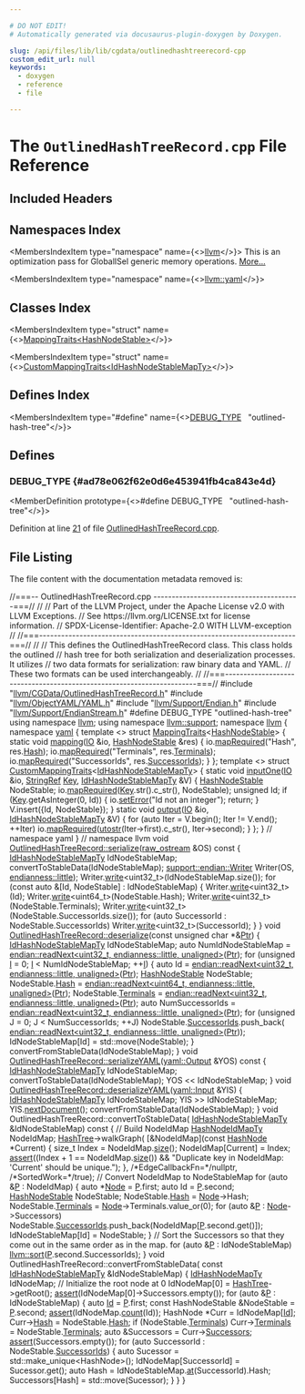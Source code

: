 ```yaml
---

# DO NOT EDIT!
# Automatically generated via docusaurus-plugin-doxygen by Doxygen.

slug: /api/files/lib/lib/cgdata/outlinedhashtreerecord-cpp
custom_edit_url: null
keywords:
  - doxygen
  - reference
  - file

---
```





# The `OutlinedHashTreeRecord.cpp` File Reference

<DoxygenPage pluginConfig={pluginConfig}>



## Included Headers

<IncludesList>
<IncludesListItem
  filePath="llvm/CGData/OutlinedHashTreeRecord.h"
  permalink="/docs/api/files/include/include/llvm/include/llvm/cgdata/outlinedhashtreerecord-h"
  isLocal="true" />
<IncludesListItem
  filePath="llvm/ObjectYAML/YAML.h"
  permalink="/docs/api/files/include/include/llvm/include/llvm/objectyaml/yaml-h"
  isLocal="true" />
<IncludesListItem
  filePath="llvm/Support/Endian.h"
  permalink="/docs/api/files/include/include/llvm/include/llvm/support/endian-h"
  isLocal="true" />
<IncludesListItem
  filePath="llvm/Support/EndianStream.h"
  permalink="/docs/api/files/include/include/llvm/include/llvm/support/endianstream-h"
  isLocal="true" />
</IncludesList>

## Namespaces Index

<MembersIndex>

<MembersIndexItem
  type="namespace"
  name={<><a href="/docs/api/namespaces/llvm">llvm</a></>}>
This is an optimization pass for GlobalISel generic memory operations. <a href="/docs/api/namespaces/llvm/#details">More...</a>
</MembersIndexItem>

<MembersIndexItem
  type="namespace"
  name={<><a href="/docs/api/namespaces/llvm/yaml">llvm::yaml</a></>}>
</MembersIndexItem>

</MembersIndex>

## Classes Index

<MembersIndex>

<MembersIndexItem
  type="struct"
  name={<><a href="/docs/api/structs/llvm/yaml/mappingtraits-24588379b8be1521d75b9125ce41c383">MappingTraits&lt;HashNodeStable&gt;</a></>}>
</MembersIndexItem>

<MembersIndexItem
  type="struct"
  name={<><a href="/docs/api/structs/llvm/yaml/custommappingtraits-401b2ef41e753181da578a4bc695ba1b">CustomMappingTraits&lt;IdHashNodeStableMapTy&gt;</a></>}>
</MembersIndexItem>

</MembersIndex>

## Defines Index

<MembersIndex>

<MembersIndexItem
  type="#define"
  name={<><a href="#ad78e062f62e0d6e453941fb4ca843e4d">DEBUG&#95;TYPE</a>&nbsp;&nbsp;&nbsp;&quot;outlined-hash-tree&quot;</>}>
</MembersIndexItem>

</MembersIndex>


<SectionDefinition>

## Defines

### DEBUG&#95;TYPE {#ad78e062f62e0d6e453941fb4ca843e4d}

<MemberDefinition
  prototype={<>#define DEBUG&#95;TYPE&nbsp;&nbsp;&nbsp;&quot;outlined-hash-tree&quot;</>}>

Definition at line <a href="#l00021">21</a> of file <a href="/docs/api/files/lib/lib/cgdata/outlinedhashtreerecord-cpp">OutlinedHashTreeRecord.cpp</a>.
</MemberDefinition>

</SectionDefinition>

## File Listing

The file content with the documentation metadata removed is:

<ProgramListing>

<Link id="l00001" /><CodeLine lineNumber="1"><span class="doxyHighlightComment">//===-- OutlinedHashTreeRecord.cpp ----------------------------------------===//</span></CodeLine>
<Link id="l00002" /><CodeLine lineNumber="2"><span class="doxyHighlightComment">//</span></CodeLine>
<Link id="l00003" /><CodeLine lineNumber="3"><span class="doxyHighlightComment">// Part of the LLVM Project, under the Apache License v2.0 with LLVM Exceptions.</span></CodeLine>
<Link id="l00004" /><CodeLine lineNumber="4"><span class="doxyHighlightComment">// See https://llvm.org/LICENSE.txt for license information.</span></CodeLine>
<Link id="l00005" /><CodeLine lineNumber="5"><span class="doxyHighlightComment">// SPDX-License-Identifier: Apache-2.0 WITH LLVM-exception</span></CodeLine>
<Link id="l00006" /><CodeLine lineNumber="6"><span class="doxyHighlightComment">//</span></CodeLine>
<Link id="l00007" /><CodeLine lineNumber="7"><span class="doxyHighlightComment">//===----------------------------------------------------------------------===//</span></CodeLine>
<Link id="l00008" /><CodeLine lineNumber="8"><span class="doxyHighlightComment">//</span></CodeLine>
<Link id="l00009" /><CodeLine lineNumber="9"><span class="doxyHighlightComment">// This defines the OutlinedHashTreeRecord class. This class holds the outlined</span></CodeLine>
<Link id="l00010" /><CodeLine lineNumber="10"><span class="doxyHighlightComment">// hash tree for both serialization and deserialization processes. It utilizes</span></CodeLine>
<Link id="l00011" /><CodeLine lineNumber="11"><span class="doxyHighlightComment">// two data formats for serialization: raw binary data and YAML.</span></CodeLine>
<Link id="l00012" /><CodeLine lineNumber="12"><span class="doxyHighlightComment">// These two formats can be used interchangeably.</span></CodeLine>
<Link id="l00013" /><CodeLine lineNumber="13"><span class="doxyHighlightComment">//</span></CodeLine>
<Link id="l00014" /><CodeLine lineNumber="14"><span class="doxyHighlightComment">//===----------------------------------------------------------------------===//</span></CodeLine>
<Link id="l00015" /><CodeLine lineNumber="15"></CodeLine>
<Link id="l00016" /><CodeLine lineNumber="16"><span class="doxyHighlightPreprocessor">#include &quot;<a href="/docs/api/files/include/include/llvm/include/llvm/cgdata/outlinedhashtreerecord-h">llvm/CGData/OutlinedHashTreeRecord.h</a>&quot;</span></CodeLine>
<Link id="l00017" /><CodeLine lineNumber="17"><span class="doxyHighlightPreprocessor">#include &quot;<a href="/docs/api/files/include/include/llvm/include/llvm/objectyaml/yaml-h">llvm/ObjectYAML/YAML.h</a>&quot;</span></CodeLine>
<Link id="l00018" /><CodeLine lineNumber="18"><span class="doxyHighlightPreprocessor">#include &quot;<a href="/docs/api/files/include/include/llvm/include/llvm/support/endian-h">llvm/Support/Endian.h</a>&quot;</span></CodeLine>
<Link id="l00019" /><CodeLine lineNumber="19"><span class="doxyHighlightPreprocessor">#include &quot;<a href="/docs/api/files/include/include/llvm/include/llvm/support/endianstream-h">llvm/Support/EndianStream.h</a>&quot;</span></CodeLine>
<Link id="l00020" /><CodeLine lineNumber="20"></CodeLine>
<Link id="l00021" /><CodeLine lineNumber="21" lineLink="#ad78e062f62e0d6e453941fb4ca843e4d"><span class="doxyHighlightPreprocessor">#define DEBUG&#95;TYPE &quot;outlined-hash-tree&quot;</span></CodeLine>
<Link id="l00022" /><CodeLine lineNumber="22"></CodeLine>
<Link id="l00023" /><CodeLine lineNumber="23"><span class="doxyHighlightKeyword">using namespace </span><span class="doxyHighlight"><a href="/docs/api/namespaces/llvm">llvm</a>;</span></CodeLine>
<Link id="l00024" /><CodeLine lineNumber="24"><span class="doxyHighlightKeyword">using namespace </span><span class="doxyHighlight"><a href="/docs/api/namespaces/llvm/support">llvm::support</a>;</span></CodeLine>
<Link id="l00025" /><CodeLine lineNumber="25"></CodeLine>
<Link id="l00026" /><CodeLine lineNumber="26"><span class="doxyHighlightKeyword">namespace </span><span class="doxyHighlight"><a href="/docs/api/namespaces/llvm">llvm</a> &#123;</span></CodeLine>
<Link id="l00027" /><CodeLine lineNumber="27"><span class="doxyHighlightKeyword">namespace </span><span class="doxyHighlight"><a href="/docs/api/namespaces/llvm/yaml">yaml</a> &#123;</span></CodeLine>
<Link id="l00028" /><CodeLine lineNumber="28"></CodeLine>
<Link id="l00029" /><CodeLine lineNumber="29" lineLink="/docs/api/structs/llvm/yaml/mappingtraits-24588379b8be1521d75b9125ce41c383"><span class="doxyHighlightKeyword">template</span><span class="doxyHighlight"> &lt;&gt; </span><span class="doxyHighlightKeyword">struct </span><span class="doxyHighlight"><a href="/docs/api/structs/llvm/yaml/mappingtraits">MappingTraits</a>&lt;<a href="/docs/api/structs/llvm/hashnodestable">HashNodeStable</a>&gt; &#123;</span></CodeLine>
<Link id="l00030" /><CodeLine lineNumber="30" lineLink="/docs/api/structs/llvm/yaml/mappingtraits-24588379b8be1521d75b9125ce41c383/#a2590440f6997b9501f9816f8ef59d02e"><span class="doxyHighlight">  </span><span class="doxyHighlightKeyword">static</span><span class="doxyHighlight"> </span><span class="doxyHighlightKeywordType">void</span><span class="doxyHighlight"> <a href="/docs/api/structs/llvm/yaml/mappingtraits-24588379b8be1521d75b9125ce41c383/#a2590440f6997b9501f9816f8ef59d02e">mapping</a>(<a href="/docs/api/classes/llvm/yaml/io">IO</a> &amp;io, <a href="/docs/api/structs/llvm/hashnodestable">HashNodeStable</a> &amp;res) &#123;</span></CodeLine>
<Link id="l00031" /><CodeLine lineNumber="31"><span class="doxyHighlight">    io.<a href="/docs/api/classes/llvm/yaml/io/#a76b59883a4b23c1cb5c5f55eac119f0d">mapRequired</a>(</span><span class="doxyHighlightStringLiteral">&quot;Hash&quot;</span><span class="doxyHighlight">, res.<a href="/docs/api/structs/llvm/hashnodestable/#a1a8ed2c92340bd47d8da01a8d483f5ae">Hash</a>);</span></CodeLine>
<Link id="l00032" /><CodeLine lineNumber="32"><span class="doxyHighlight">    io.<a href="/docs/api/classes/llvm/yaml/io/#a76b59883a4b23c1cb5c5f55eac119f0d">mapRequired</a>(</span><span class="doxyHighlightStringLiteral">&quot;Terminals&quot;</span><span class="doxyHighlight">, res.<a href="/docs/api/structs/llvm/hashnodestable/#a4768333b0fd61daef285d1104a911ec9">Terminals</a>);</span></CodeLine>
<Link id="l00033" /><CodeLine lineNumber="33"><span class="doxyHighlight">    io.<a href="/docs/api/classes/llvm/yaml/io/#a76b59883a4b23c1cb5c5f55eac119f0d">mapRequired</a>(</span><span class="doxyHighlightStringLiteral">&quot;SuccessorIds&quot;</span><span class="doxyHighlight">, res.<a href="/docs/api/structs/llvm/hashnodestable/#a9044678a73d0f8eb1869896267366952">SuccessorIds</a>);</span></CodeLine>
<Link id="l00034" /><CodeLine lineNumber="34"><span class="doxyHighlight">  &#125;</span></CodeLine>
<Link id="l00035" /><CodeLine lineNumber="35"><span class="doxyHighlight">&#125;;</span></CodeLine>
<Link id="l00036" /><CodeLine lineNumber="36"></CodeLine>
<Link id="l00037" /><CodeLine lineNumber="37" lineLink="/docs/api/structs/llvm/yaml/custommappingtraits-401b2ef41e753181da578a4bc695ba1b"><span class="doxyHighlightKeyword">template</span><span class="doxyHighlight"> &lt;&gt; </span><span class="doxyHighlightKeyword">struct </span><span class="doxyHighlight"><a href="/docs/api/structs/llvm/yaml/custommappingtraits">CustomMappingTraits</a>&lt;<a href="/docs/api/namespaces/llvm/#ae16b5b471638b82084c70efc140cbd48">IdHashNodeStableMapTy</a>&gt; &#123;</span></CodeLine>
<Link id="l00038" /><CodeLine lineNumber="38" lineLink="/docs/api/structs/llvm/yaml/custommappingtraits-401b2ef41e753181da578a4bc695ba1b/#abf5f8779105cfae23fe3239d741aada2"><span class="doxyHighlight">  </span><span class="doxyHighlightKeyword">static</span><span class="doxyHighlight"> </span><span class="doxyHighlightKeywordType">void</span><span class="doxyHighlight"> <a href="/docs/api/structs/llvm/yaml/custommappingtraits-401b2ef41e753181da578a4bc695ba1b/#abf5f8779105cfae23fe3239d741aada2">inputOne</a>(<a href="/docs/api/classes/llvm/yaml/io">IO</a> &amp;io, <a href="/docs/api/classes/llvm/stringref">StringRef</a> <a href="/docs/api/namespaces/llvm/#a98c6256d0644613c6b5b3e2ef06ef5ce">Key</a>, <a href="/docs/api/namespaces/llvm/#ae16b5b471638b82084c70efc140cbd48">IdHashNodeStableMapTy</a> &amp;V) &#123;</span></CodeLine>
<Link id="l00039" /><CodeLine lineNumber="39"><span class="doxyHighlight">    <a href="/docs/api/structs/llvm/hashnodestable">HashNodeStable</a> NodeStable;</span></CodeLine>
<Link id="l00040" /><CodeLine lineNumber="40"><span class="doxyHighlight">    io.<a href="/docs/api/classes/llvm/yaml/io/#a76b59883a4b23c1cb5c5f55eac119f0d">mapRequired</a>(<a href="/docs/api/namespaces/llvm/#a98c6256d0644613c6b5b3e2ef06ef5ce">Key</a>.str().c&#95;str(), NodeStable);</span></CodeLine>
<Link id="l00041" /><CodeLine lineNumber="41"><span class="doxyHighlight">    </span><span class="doxyHighlightKeywordType">unsigned</span><span class="doxyHighlight"> Id;</span></CodeLine>
<Link id="l00042" /><CodeLine lineNumber="42"><span class="doxyHighlight">    </span><span class="doxyHighlightKeywordFlow">if</span><span class="doxyHighlight"> (<a href="/docs/api/namespaces/llvm/#a98c6256d0644613c6b5b3e2ef06ef5ce">Key</a>.getAsInteger(0, Id)) &#123;</span></CodeLine>
<Link id="l00043" /><CodeLine lineNumber="43"><span class="doxyHighlight">      io.<a href="/docs/api/classes/llvm/yaml/io/#a930906994b5dc96a35696936fe705c15">setError</a>(</span><span class="doxyHighlightStringLiteral">&quot;Id not an integer&quot;</span><span class="doxyHighlight">);</span></CodeLine>
<Link id="l00044" /><CodeLine lineNumber="44"><span class="doxyHighlight">      </span><span class="doxyHighlightKeywordFlow">return</span><span class="doxyHighlight">;</span></CodeLine>
<Link id="l00045" /><CodeLine lineNumber="45"><span class="doxyHighlight">    &#125;</span></CodeLine>
<Link id="l00046" /><CodeLine lineNumber="46"><span class="doxyHighlight">    V.insert(&#123;Id, NodeStable&#125;);</span></CodeLine>
<Link id="l00047" /><CodeLine lineNumber="47"><span class="doxyHighlight">  &#125;</span></CodeLine>
<Link id="l00048" /><CodeLine lineNumber="48"></CodeLine>
<Link id="l00049" /><CodeLine lineNumber="49" lineLink="/docs/api/structs/llvm/yaml/custommappingtraits-401b2ef41e753181da578a4bc695ba1b/#a87e07a421046458e0be7197ed8bf9de1"><span class="doxyHighlight">  </span><span class="doxyHighlightKeyword">static</span><span class="doxyHighlight"> </span><span class="doxyHighlightKeywordType">void</span><span class="doxyHighlight"> <a href="/docs/api/structs/llvm/yaml/custommappingtraits-401b2ef41e753181da578a4bc695ba1b/#a87e07a421046458e0be7197ed8bf9de1">output</a>(<a href="/docs/api/classes/llvm/yaml/io">IO</a> &amp;io, <a href="/docs/api/namespaces/llvm/#ae16b5b471638b82084c70efc140cbd48">IdHashNodeStableMapTy</a> &amp;V) &#123;</span></CodeLine>
<Link id="l00050" /><CodeLine lineNumber="50"><span class="doxyHighlight">    </span><span class="doxyHighlightKeywordFlow">for</span><span class="doxyHighlight"> (</span><span class="doxyHighlightKeyword">auto</span><span class="doxyHighlight"> Iter = V.begin(); Iter != V.end(); ++Iter)</span></CodeLine>
<Link id="l00051" /><CodeLine lineNumber="51"><span class="doxyHighlight">      io.<a href="/docs/api/classes/llvm/yaml/io/#a76b59883a4b23c1cb5c5f55eac119f0d">mapRequired</a>(<a href="/docs/api/namespaces/llvm/#a41972fe6f3fab862543b7b835a714f9b">utostr</a>(Iter-&gt;first).c&#95;str(), Iter-&gt;second);</span></CodeLine>
<Link id="l00052" /><CodeLine lineNumber="52"><span class="doxyHighlight">  &#125;</span></CodeLine>
<Link id="l00053" /><CodeLine lineNumber="53"><span class="doxyHighlight">&#125;;</span></CodeLine>
<Link id="l00054" /><CodeLine lineNumber="54"></CodeLine>
<Link id="l00055" /><CodeLine lineNumber="55"><span class="doxyHighlight">&#125; </span><span class="doxyHighlightComment">// namespace yaml</span></CodeLine>
<Link id="l00056" /><CodeLine lineNumber="56"><span class="doxyHighlight">&#125; </span><span class="doxyHighlightComment">// namespace llvm</span></CodeLine>
<Link id="l00057" /><CodeLine lineNumber="57"></CodeLine>
<Link id="l00058" /><CodeLine lineNumber="58" lineLink="/docs/api/structs/llvm/outlinedhashtreerecord/#a74ae6e240a1760c68a807fd885606fe6"><span class="doxyHighlightKeywordType">void</span><span class="doxyHighlight"> <a href="/docs/api/structs/llvm/outlinedhashtreerecord/#a74ae6e240a1760c68a807fd885606fe6">OutlinedHashTreeRecord::serialize</a>(<a href="/docs/api/classes/llvm/raw-ostream">raw&#95;ostream</a> &amp;OS)</span><span class="doxyHighlightKeyword"> const </span><span class="doxyHighlight">&#123;</span></CodeLine>
<Link id="l00059" /><CodeLine lineNumber="59"><span class="doxyHighlight">  <a href="/docs/api/namespaces/llvm/#ae16b5b471638b82084c70efc140cbd48">IdHashNodeStableMapTy</a> IdNodeStableMap;</span></CodeLine>
<Link id="l00060" /><CodeLine lineNumber="60"><span class="doxyHighlight">  convertToStableData(IdNodeStableMap);</span></CodeLine>
<Link id="l00061" /><CodeLine lineNumber="61"><span class="doxyHighlight">  <a href="/docs/api/structs/llvm/support/endian/writer">support::endian::Writer</a> Writer(OS, <a href="/docs/api/namespaces/llvm/#ae1e26e57357947b25e392fd18ab000dbaaae6635e044ac56046b2893a529b5114">endianness::little</a>);</span></CodeLine>
<Link id="l00062" /><CodeLine lineNumber="62"><span class="doxyHighlight">  Writer.<a href="/docs/api/structs/llvm/support/endian/writer/#a16a69d4248bb11c84536099421ea833b">write</a>&lt;uint32&#95;t&gt;(IdNodeStableMap.size());</span></CodeLine>
<Link id="l00063" /><CodeLine lineNumber="63"></CodeLine>
<Link id="l00064" /><CodeLine lineNumber="64"><span class="doxyHighlight">  </span><span class="doxyHighlightKeywordFlow">for</span><span class="doxyHighlight"> (</span><span class="doxyHighlightKeyword">const</span><span class="doxyHighlight"> </span><span class="doxyHighlightKeyword">auto</span><span class="doxyHighlight"> &amp;&#91;Id, NodeStable&#93; : IdNodeStableMap) &#123;</span></CodeLine>
<Link id="l00065" /><CodeLine lineNumber="65"><span class="doxyHighlight">    Writer.<a href="/docs/api/structs/llvm/support/endian/writer/#a16a69d4248bb11c84536099421ea833b">write</a>&lt;uint32&#95;t&gt;(Id);</span></CodeLine>
<Link id="l00066" /><CodeLine lineNumber="66"><span class="doxyHighlight">    Writer.<a href="/docs/api/structs/llvm/support/endian/writer/#a16a69d4248bb11c84536099421ea833b">write</a>&lt;uint64&#95;t&gt;(NodeStable.Hash);</span></CodeLine>
<Link id="l00067" /><CodeLine lineNumber="67"><span class="doxyHighlight">    Writer.<a href="/docs/api/structs/llvm/support/endian/writer/#a16a69d4248bb11c84536099421ea833b">write</a>&lt;uint32&#95;t&gt;(NodeStable.Terminals);</span></CodeLine>
<Link id="l00068" /><CodeLine lineNumber="68"><span class="doxyHighlight">    Writer.<a href="/docs/api/structs/llvm/support/endian/writer/#a16a69d4248bb11c84536099421ea833b">write</a>&lt;uint32&#95;t&gt;(NodeStable.SuccessorIds.size());</span></CodeLine>
<Link id="l00069" /><CodeLine lineNumber="69"><span class="doxyHighlight">    </span><span class="doxyHighlightKeywordFlow">for</span><span class="doxyHighlight"> (</span><span class="doxyHighlightKeyword">auto</span><span class="doxyHighlight"> SuccessorId : NodeStable.SuccessorIds)</span></CodeLine>
<Link id="l00070" /><CodeLine lineNumber="70"><span class="doxyHighlight">      Writer.<a href="/docs/api/structs/llvm/support/endian/writer/#a16a69d4248bb11c84536099421ea833b">write</a>&lt;uint32&#95;t&gt;(SuccessorId);</span></CodeLine>
<Link id="l00071" /><CodeLine lineNumber="71"><span class="doxyHighlight">  &#125;</span></CodeLine>
<Link id="l00072" /><CodeLine lineNumber="72"><span class="doxyHighlight">&#125;</span></CodeLine>
<Link id="l00073" /><CodeLine lineNumber="73"></CodeLine>
<Link id="l00074" /><CodeLine lineNumber="74" lineLink="/docs/api/structs/llvm/outlinedhashtreerecord/#a2c9fcdfa14dafa4bf635b6bdd88e0c77"><span class="doxyHighlightKeywordType">void</span><span class="doxyHighlight"> <a href="/docs/api/structs/llvm/outlinedhashtreerecord/#a2c9fcdfa14dafa4bf635b6bdd88e0c77">OutlinedHashTreeRecord::deserialize</a>(</span><span class="doxyHighlightKeyword">const</span><span class="doxyHighlight"> </span><span class="doxyHighlightKeywordType">unsigned</span><span class="doxyHighlight"> </span><span class="doxyHighlightKeywordType">char</span><span class="doxyHighlight"> &#42;&amp;<a href="/docs/api/files/lib/lib/analysis/targetlibraryinfo-cpp/#aca185e6d0e9f423dbb24440206454872a11dbf501abf829b3ab7049c2d3a8a053">Ptr</a>) &#123;</span></CodeLine>
<Link id="l00075" /><CodeLine lineNumber="75"><span class="doxyHighlight">  <a href="/docs/api/namespaces/llvm/#ae16b5b471638b82084c70efc140cbd48">IdHashNodeStableMapTy</a> IdNodeStableMap;</span></CodeLine>
<Link id="l00076" /><CodeLine lineNumber="76"><span class="doxyHighlight">  </span><span class="doxyHighlightKeyword">auto</span><span class="doxyHighlight"> NumIdNodeStableMap =</span></CodeLine>
<Link id="l00077" /><CodeLine lineNumber="77"><span class="doxyHighlight">      <a href="/docs/api/namespaces/llvm/support/endian/#ae6c58c37f5229487e86ce915afe1ba12">endian::readNext&lt;uint32&#95;t, endianness::little, unaligned&gt;</a>(<a href="/docs/api/files/lib/lib/analysis/targetlibraryinfo-cpp/#aca185e6d0e9f423dbb24440206454872a11dbf501abf829b3ab7049c2d3a8a053">Ptr</a>);</span></CodeLine>
<Link id="l00078" /><CodeLine lineNumber="78"></CodeLine>
<Link id="l00079" /><CodeLine lineNumber="79"><span class="doxyHighlight">  </span><span class="doxyHighlightKeywordFlow">for</span><span class="doxyHighlight"> (</span><span class="doxyHighlightKeywordType">unsigned</span><span class="doxyHighlight"> <a href="/docs/api/files/lib/lib/support/md5-cpp/#ac0eafdc9ee161b71e7af98af736952fd">I</a> = 0; <a href="/docs/api/files/lib/lib/support/md5-cpp/#ac0eafdc9ee161b71e7af98af736952fd">I</a> &lt; NumIdNodeStableMap; ++<a href="/docs/api/files/lib/lib/support/md5-cpp/#ac0eafdc9ee161b71e7af98af736952fd">I</a>) &#123;</span></CodeLine>
<Link id="l00080" /><CodeLine lineNumber="80"><span class="doxyHighlight">    </span><span class="doxyHighlightKeyword">auto</span><span class="doxyHighlight"> Id = <a href="/docs/api/namespaces/llvm/support/endian/#ae6c58c37f5229487e86ce915afe1ba12">endian::readNext&lt;uint32&#95;t, endianness::little, unaligned&gt;</a>(<a href="/docs/api/files/lib/lib/analysis/targetlibraryinfo-cpp/#aca185e6d0e9f423dbb24440206454872a11dbf501abf829b3ab7049c2d3a8a053">Ptr</a>);</span></CodeLine>
<Link id="l00081" /><CodeLine lineNumber="81"><span class="doxyHighlight">    <a href="/docs/api/structs/llvm/hashnodestable">HashNodeStable</a> NodeStable;</span></CodeLine>
<Link id="l00082" /><CodeLine lineNumber="82"><span class="doxyHighlight">    NodeStable.<a href="/docs/api/structs/llvm/hashnodestable/#a1a8ed2c92340bd47d8da01a8d483f5ae">Hash</a> =</span></CodeLine>
<Link id="l00083" /><CodeLine lineNumber="83"><span class="doxyHighlight">        <a href="/docs/api/namespaces/llvm/support/endian/#ae6c58c37f5229487e86ce915afe1ba12">endian::readNext&lt;uint64&#95;t, endianness::little, unaligned&gt;</a>(<a href="/docs/api/files/lib/lib/analysis/targetlibraryinfo-cpp/#aca185e6d0e9f423dbb24440206454872a11dbf501abf829b3ab7049c2d3a8a053">Ptr</a>);</span></CodeLine>
<Link id="l00084" /><CodeLine lineNumber="84"><span class="doxyHighlight">    NodeStable.<a href="/docs/api/structs/llvm/hashnodestable/#a4768333b0fd61daef285d1104a911ec9">Terminals</a> =</span></CodeLine>
<Link id="l00085" /><CodeLine lineNumber="85"><span class="doxyHighlight">        <a href="/docs/api/namespaces/llvm/support/endian/#ae6c58c37f5229487e86ce915afe1ba12">endian::readNext&lt;uint32&#95;t, endianness::little, unaligned&gt;</a>(<a href="/docs/api/files/lib/lib/analysis/targetlibraryinfo-cpp/#aca185e6d0e9f423dbb24440206454872a11dbf501abf829b3ab7049c2d3a8a053">Ptr</a>);</span></CodeLine>
<Link id="l00086" /><CodeLine lineNumber="86"><span class="doxyHighlight">    </span><span class="doxyHighlightKeyword">auto</span><span class="doxyHighlight"> NumSuccessorIds =</span></CodeLine>
<Link id="l00087" /><CodeLine lineNumber="87"><span class="doxyHighlight">        <a href="/docs/api/namespaces/llvm/support/endian/#ae6c58c37f5229487e86ce915afe1ba12">endian::readNext&lt;uint32&#95;t, endianness::little, unaligned&gt;</a>(<a href="/docs/api/files/lib/lib/analysis/targetlibraryinfo-cpp/#aca185e6d0e9f423dbb24440206454872a11dbf501abf829b3ab7049c2d3a8a053">Ptr</a>);</span></CodeLine>
<Link id="l00088" /><CodeLine lineNumber="88"><span class="doxyHighlight">    </span><span class="doxyHighlightKeywordFlow">for</span><span class="doxyHighlight"> (</span><span class="doxyHighlightKeywordType">unsigned</span><span class="doxyHighlight"> J = 0; J &lt; NumSuccessorIds; ++J)</span></CodeLine>
<Link id="l00089" /><CodeLine lineNumber="89"><span class="doxyHighlight">      NodeStable.<a href="/docs/api/structs/llvm/hashnodestable/#a9044678a73d0f8eb1869896267366952">SuccessorIds</a>.push&#95;back(</span></CodeLine>
<Link id="l00090" /><CodeLine lineNumber="90"><span class="doxyHighlight">          <a href="/docs/api/namespaces/llvm/support/endian/#ae6c58c37f5229487e86ce915afe1ba12">endian::readNext&lt;uint32&#95;t, endianness::little, unaligned&gt;</a>(<a href="/docs/api/files/lib/lib/analysis/targetlibraryinfo-cpp/#aca185e6d0e9f423dbb24440206454872a11dbf501abf829b3ab7049c2d3a8a053">Ptr</a>));</span></CodeLine>
<Link id="l00091" /><CodeLine lineNumber="91"></CodeLine>
<Link id="l00092" /><CodeLine lineNumber="92"><span class="doxyHighlight">    IdNodeStableMap&#91;Id&#93; = std::move(NodeStable);</span></CodeLine>
<Link id="l00093" /><CodeLine lineNumber="93"><span class="doxyHighlight">  &#125;</span></CodeLine>
<Link id="l00094" /><CodeLine lineNumber="94"></CodeLine>
<Link id="l00095" /><CodeLine lineNumber="95"><span class="doxyHighlight">  convertFromStableData(IdNodeStableMap);</span></CodeLine>
<Link id="l00096" /><CodeLine lineNumber="96"><span class="doxyHighlight">&#125;</span></CodeLine>
<Link id="l00097" /><CodeLine lineNumber="97"></CodeLine>
<Link id="l00098" /><CodeLine lineNumber="98" lineLink="/docs/api/structs/llvm/outlinedhashtreerecord/#a016492643cfefde4ce1fab18d0c8cfd8"><span class="doxyHighlightKeywordType">void</span><span class="doxyHighlight"> <a href="/docs/api/structs/llvm/outlinedhashtreerecord/#a016492643cfefde4ce1fab18d0c8cfd8">OutlinedHashTreeRecord::serializeYAML</a>(<a href="/docs/api/classes/llvm/yaml/output">yaml::Output</a> &amp;YOS)</span><span class="doxyHighlightKeyword"> const </span><span class="doxyHighlight">&#123;</span></CodeLine>
<Link id="l00099" /><CodeLine lineNumber="99"><span class="doxyHighlight">  <a href="/docs/api/namespaces/llvm/#ae16b5b471638b82084c70efc140cbd48">IdHashNodeStableMapTy</a> IdNodeStableMap;</span></CodeLine>
<Link id="l00100" /><CodeLine lineNumber="100"><span class="doxyHighlight">  convertToStableData(IdNodeStableMap);</span></CodeLine>
<Link id="l00101" /><CodeLine lineNumber="101"></CodeLine>
<Link id="l00102" /><CodeLine lineNumber="102"><span class="doxyHighlight">  YOS &lt;&lt; IdNodeStableMap;</span></CodeLine>
<Link id="l00103" /><CodeLine lineNumber="103"><span class="doxyHighlight">&#125;</span></CodeLine>
<Link id="l00104" /><CodeLine lineNumber="104"></CodeLine>
<Link id="l00105" /><CodeLine lineNumber="105" lineLink="/docs/api/structs/llvm/outlinedhashtreerecord/#a2224262c0507515a54edc38eb71d693c"><span class="doxyHighlightKeywordType">void</span><span class="doxyHighlight"> <a href="/docs/api/structs/llvm/outlinedhashtreerecord/#a2224262c0507515a54edc38eb71d693c">OutlinedHashTreeRecord::deserializeYAML</a>(<a href="/docs/api/classes/llvm/yaml/input">yaml::Input</a> &amp;YIS) &#123;</span></CodeLine>
<Link id="l00106" /><CodeLine lineNumber="106"><span class="doxyHighlight">  <a href="/docs/api/namespaces/llvm/#ae16b5b471638b82084c70efc140cbd48">IdHashNodeStableMapTy</a> IdNodeStableMap;</span></CodeLine>
<Link id="l00107" /><CodeLine lineNumber="107"></CodeLine>
<Link id="l00108" /><CodeLine lineNumber="108"><span class="doxyHighlight">  YIS &gt;&gt; IdNodeStableMap;</span></CodeLine>
<Link id="l00109" /><CodeLine lineNumber="109"><span class="doxyHighlight">  YIS.<a href="/docs/api/classes/llvm/yaml/input/#a19ce7da8d438cf158c9b36d433ad386d">nextDocument</a>();</span></CodeLine>
<Link id="l00110" /><CodeLine lineNumber="110"></CodeLine>
<Link id="l00111" /><CodeLine lineNumber="111"><span class="doxyHighlight">  convertFromStableData(IdNodeStableMap);</span></CodeLine>
<Link id="l00112" /><CodeLine lineNumber="112"><span class="doxyHighlight">&#125;</span></CodeLine>
<Link id="l00113" /><CodeLine lineNumber="113"></CodeLine>
<Link id="l00114" /><CodeLine lineNumber="114"><span class="doxyHighlightKeywordType">void</span><span class="doxyHighlight"> OutlinedHashTreeRecord::convertToStableData(</span></CodeLine>
<Link id="l00115" /><CodeLine lineNumber="115"><span class="doxyHighlight">    <a href="/docs/api/namespaces/llvm/#ae16b5b471638b82084c70efc140cbd48">IdHashNodeStableMapTy</a> &amp;IdNodeStableMap)</span><span class="doxyHighlightKeyword"> const </span><span class="doxyHighlight">&#123;</span></CodeLine>
<Link id="l00116" /><CodeLine lineNumber="116"><span class="doxyHighlight">  </span><span class="doxyHighlightComment">// Build NodeIdMap</span></CodeLine>
<Link id="l00117" /><CodeLine lineNumber="117"><span class="doxyHighlight">  <a href="/docs/api/namespaces/llvm/#af770a3fef7c64ef52e2cfc29fb08ddeb">HashNodeIdMapTy</a> NodeIdMap;</span></CodeLine>
<Link id="l00118" /><CodeLine lineNumber="118"><span class="doxyHighlight">  <a href="/docs/api/structs/llvm/outlinedhashtreerecord/#a959a2066fb03b6af9f7ddd79bc1f5004">HashTree</a>-&gt;walkGraph(</span></CodeLine>
<Link id="l00119" /><CodeLine lineNumber="119"><span class="doxyHighlight">      &#91;&amp;NodeIdMap&#93;(</span><span class="doxyHighlightKeyword">const</span><span class="doxyHighlight"> <a href="/docs/api/structs/llvm/hashnode">HashNode</a> &#42;Current) &#123;</span></CodeLine>
<Link id="l00120" /><CodeLine lineNumber="120"><span class="doxyHighlight">        </span><span class="doxyHighlightKeywordType">size&#95;t</span><span class="doxyHighlight"> Index = NodeIdMap.<a href="/docs/api/classes/llvm/densemapbase/#a3d95cc2d359b8d9ed5bd9504b44930b5">size</a>();</span></CodeLine>
<Link id="l00121" /><CodeLine lineNumber="121"><span class="doxyHighlight">        NodeIdMap&#91;Current&#93; = Index;</span></CodeLine>
<Link id="l00122" /><CodeLine lineNumber="122"><span class="doxyHighlight">        <a href="/docs/api/files/lib/lib/target/lib/target/amdgpu/silowercontrolflow-cpp/#a4868c5d81c5ccc98c47aeab6244346a0">assert</a>((Index + 1 == NodeIdMap.<a href="/docs/api/classes/llvm/densemapbase/#a3d95cc2d359b8d9ed5bd9504b44930b5">size</a>()) &amp;&amp;</span></CodeLine>
<Link id="l00123" /><CodeLine lineNumber="123"><span class="doxyHighlight">               </span><span class="doxyHighlightStringLiteral">&quot;Duplicate key in NodeIdMap: &#39;Current&#39; should be unique.&quot;</span><span class="doxyHighlight">);</span></CodeLine>
<Link id="l00124" /><CodeLine lineNumber="124"><span class="doxyHighlight">      &#125;,</span></CodeLine>
<Link id="l00125" /><CodeLine lineNumber="125"><span class="doxyHighlight">      </span><span class="doxyHighlightComment">/&#42;EdgeCallbackFn=&#42;/</span><span class="doxyHighlightKeyword">nullptr</span><span class="doxyHighlight">, </span><span class="doxyHighlightComment">/&#42;SortedWork=&#42;/</span><span class="doxyHighlightKeyword">true</span><span class="doxyHighlight">);</span></CodeLine>
<Link id="l00126" /><CodeLine lineNumber="126"></CodeLine>
<Link id="l00127" /><CodeLine lineNumber="127"><span class="doxyHighlight">  </span><span class="doxyHighlightComment">// Convert NodeIdMap to NodeStableMap</span></CodeLine>
<Link id="l00128" /><CodeLine lineNumber="128"><span class="doxyHighlight">  </span><span class="doxyHighlightKeywordFlow">for</span><span class="doxyHighlight"> (</span><span class="doxyHighlightKeyword">auto</span><span class="doxyHighlight"> &amp;<a href="/docs/api/files/lib/lib/option/option-cpp/#a04665169063c8ca1f2ea96c27fc7c2b2">P</a> : NodeIdMap) &#123;</span></CodeLine>
<Link id="l00129" /><CodeLine lineNumber="129"><span class="doxyHighlight">    </span><span class="doxyHighlightKeyword">auto</span><span class="doxyHighlight"> &#42;<a href="/docs/api/classes/node">Node</a> = <a href="/docs/api/files/lib/lib/option/option-cpp/#a04665169063c8ca1f2ea96c27fc7c2b2">P</a>.first;</span></CodeLine>
<Link id="l00130" /><CodeLine lineNumber="130"><span class="doxyHighlight">    </span><span class="doxyHighlightKeyword">auto</span><span class="doxyHighlight"> Id = <a href="/docs/api/files/lib/lib/option/option-cpp/#a04665169063c8ca1f2ea96c27fc7c2b2">P</a>.second;</span></CodeLine>
<Link id="l00131" /><CodeLine lineNumber="131"><span class="doxyHighlight">    <a href="/docs/api/structs/llvm/hashnodestable">HashNodeStable</a> NodeStable;</span></CodeLine>
<Link id="l00132" /><CodeLine lineNumber="132"><span class="doxyHighlight">    NodeStable.<a href="/docs/api/structs/llvm/hashnodestable/#a1a8ed2c92340bd47d8da01a8d483f5ae">Hash</a> = <a href="/docs/api/classes/node">Node</a>-&gt;Hash;</span></CodeLine>
<Link id="l00133" /><CodeLine lineNumber="133"><span class="doxyHighlight">    NodeStable.<a href="/docs/api/structs/llvm/hashnodestable/#a4768333b0fd61daef285d1104a911ec9">Terminals</a> = <a href="/docs/api/classes/node">Node</a>-&gt;Terminals.value&#95;or(0);</span></CodeLine>
<Link id="l00134" /><CodeLine lineNumber="134"><span class="doxyHighlight">    </span><span class="doxyHighlightKeywordFlow">for</span><span class="doxyHighlight"> (</span><span class="doxyHighlightKeyword">auto</span><span class="doxyHighlight"> &amp;<a href="/docs/api/files/lib/lib/option/option-cpp/#a04665169063c8ca1f2ea96c27fc7c2b2">P</a> : <a href="/docs/api/classes/node">Node</a>-&gt;Successors)</span></CodeLine>
<Link id="l00135" /><CodeLine lineNumber="135"><span class="doxyHighlight">      NodeStable.<a href="/docs/api/structs/llvm/hashnodestable/#a9044678a73d0f8eb1869896267366952">SuccessorIds</a>.push&#95;back(NodeIdMap&#91;<a href="/docs/api/files/lib/lib/option/option-cpp/#a04665169063c8ca1f2ea96c27fc7c2b2">P</a>.second.get()&#93;);</span></CodeLine>
<Link id="l00136" /><CodeLine lineNumber="136"><span class="doxyHighlight">    IdNodeStableMap&#91;Id&#93; = NodeStable;</span></CodeLine>
<Link id="l00137" /><CodeLine lineNumber="137"><span class="doxyHighlight">  &#125;</span></CodeLine>
<Link id="l00138" /><CodeLine lineNumber="138"></CodeLine>
<Link id="l00139" /><CodeLine lineNumber="139"><span class="doxyHighlight">  </span><span class="doxyHighlightComment">// Sort the Successors so that they come out in the same order as in the map.</span></CodeLine>
<Link id="l00140" /><CodeLine lineNumber="140"><span class="doxyHighlight">  </span><span class="doxyHighlightKeywordFlow">for</span><span class="doxyHighlight"> (</span><span class="doxyHighlightKeyword">auto</span><span class="doxyHighlight"> &amp;<a href="/docs/api/files/lib/lib/option/option-cpp/#a04665169063c8ca1f2ea96c27fc7c2b2">P</a> : IdNodeStableMap)</span></CodeLine>
<Link id="l00141" /><CodeLine lineNumber="141"><span class="doxyHighlight">    <a href="/docs/api/namespaces/llvm/#a74cdbd1e4f731e7d7cd83461b8b1de0b">llvm::sort</a>(<a href="/docs/api/files/lib/lib/option/option-cpp/#a04665169063c8ca1f2ea96c27fc7c2b2">P</a>.second.SuccessorIds);</span></CodeLine>
<Link id="l00142" /><CodeLine lineNumber="142"><span class="doxyHighlight">&#125;</span></CodeLine>
<Link id="l00143" /><CodeLine lineNumber="143"></CodeLine>
<Link id="l00144" /><CodeLine lineNumber="144"><span class="doxyHighlightKeywordType">void</span><span class="doxyHighlight"> OutlinedHashTreeRecord::convertFromStableData(</span></CodeLine>
<Link id="l00145" /><CodeLine lineNumber="145"><span class="doxyHighlight">    </span><span class="doxyHighlightKeyword">const</span><span class="doxyHighlight"> <a href="/docs/api/namespaces/llvm/#ae16b5b471638b82084c70efc140cbd48">IdHashNodeStableMapTy</a> &amp;IdNodeStableMap) &#123;</span></CodeLine>
<Link id="l00146" /><CodeLine lineNumber="146"><span class="doxyHighlight">  <a href="/docs/api/namespaces/llvm/#a9b16b7c886025695e34b324fe64a754a">IdHashNodeMapTy</a> IdNodeMap;</span></CodeLine>
<Link id="l00147" /><CodeLine lineNumber="147"><span class="doxyHighlight">  </span><span class="doxyHighlightComment">// Initialize the root node at 0</span></CodeLine>
<Link id="l00148" /><CodeLine lineNumber="148"><span class="doxyHighlight">  IdNodeMap&#91;0&#93; = <a href="/docs/api/structs/llvm/outlinedhashtreerecord/#a959a2066fb03b6af9f7ddd79bc1f5004">HashTree</a>-&gt;getRoot();</span></CodeLine>
<Link id="l00149" /><CodeLine lineNumber="149"><span class="doxyHighlight">  <a href="/docs/api/files/lib/lib/target/lib/target/amdgpu/silowercontrolflow-cpp/#a4868c5d81c5ccc98c47aeab6244346a0">assert</a>(IdNodeMap&#91;0&#93;-&gt;Successors.empty());</span></CodeLine>
<Link id="l00150" /><CodeLine lineNumber="150"></CodeLine>
<Link id="l00151" /><CodeLine lineNumber="151"><span class="doxyHighlight">  </span><span class="doxyHighlightKeywordFlow">for</span><span class="doxyHighlight"> (</span><span class="doxyHighlightKeyword">auto</span><span class="doxyHighlight"> &amp;<a href="/docs/api/files/lib/lib/option/option-cpp/#a04665169063c8ca1f2ea96c27fc7c2b2">P</a> : IdNodeStableMap) &#123;</span></CodeLine>
<Link id="l00152" /><CodeLine lineNumber="152"><span class="doxyHighlight">    </span><span class="doxyHighlightKeyword">auto</span><span class="doxyHighlight"> <a href="/docs/api/namespaces/llvm/amdgpu/vgprindexmode/#a9afd95476c40096a5898ba0f06370b3a">Id</a> = <a href="/docs/api/files/lib/lib/option/option-cpp/#a04665169063c8ca1f2ea96c27fc7c2b2">P</a>.first;</span></CodeLine>
<Link id="l00153" /><CodeLine lineNumber="153"><span class="doxyHighlight">    </span><span class="doxyHighlightKeyword">const</span><span class="doxyHighlight"> HashNodeStable &amp;NodeStable = <a href="/docs/api/files/lib/lib/option/option-cpp/#a04665169063c8ca1f2ea96c27fc7c2b2">P</a>.second;</span></CodeLine>
<Link id="l00154" /><CodeLine lineNumber="154"><span class="doxyHighlight">    <a href="/docs/api/files/lib/lib/target/lib/target/amdgpu/silowercontrolflow-cpp/#a4868c5d81c5ccc98c47aeab6244346a0">assert</a>(IdNodeMap.<a href="/docs/api/classes/llvm/densemapbase/#a53408c95a7bfb5443b43fb2134c3eb23">count</a>(Id));</span></CodeLine>
<Link id="l00155" /><CodeLine lineNumber="155"><span class="doxyHighlight">    HashNode &#42;Curr = IdNodeMap&#91;<a href="/docs/api/namespaces/llvm/amdgpu/vgprindexmode/#a9afd95476c40096a5898ba0f06370b3a">Id</a>&#93;;</span></CodeLine>
<Link id="l00156" /><CodeLine lineNumber="156"><span class="doxyHighlight">    Curr-&gt;<a href="/docs/api/structs/llvm/hashnode/#adf900abae6895805cd64c155430807fe">Hash</a> = NodeStable.<a href="/docs/api/structs/llvm/hashnodestable/#a1a8ed2c92340bd47d8da01a8d483f5ae">Hash</a>;</span></CodeLine>
<Link id="l00157" /><CodeLine lineNumber="157"><span class="doxyHighlight">    </span><span class="doxyHighlightKeywordFlow">if</span><span class="doxyHighlight"> (NodeStable.<a href="/docs/api/structs/llvm/hashnodestable/#a4768333b0fd61daef285d1104a911ec9">Terminals</a>)</span></CodeLine>
<Link id="l00158" /><CodeLine lineNumber="158"><span class="doxyHighlight">      Curr-&gt;<a href="/docs/api/structs/llvm/hashnode/#a66632316e3bbfd1f40384f637f68e625">Terminals</a> = NodeStable.<a href="/docs/api/structs/llvm/hashnodestable/#a4768333b0fd61daef285d1104a911ec9">Terminals</a>;</span></CodeLine>
<Link id="l00159" /><CodeLine lineNumber="159"><span class="doxyHighlight">    </span><span class="doxyHighlightKeyword">auto</span><span class="doxyHighlight"> &amp;Successors = Curr-&gt;<a href="/docs/api/structs/llvm/hashnode/#a1a31b051ee904b573a699443959ce8b6">Successors</a>;</span></CodeLine>
<Link id="l00160" /><CodeLine lineNumber="160"><span class="doxyHighlight">    <a href="/docs/api/files/lib/lib/target/lib/target/amdgpu/silowercontrolflow-cpp/#a4868c5d81c5ccc98c47aeab6244346a0">assert</a>(Successors.empty());</span></CodeLine>
<Link id="l00161" /><CodeLine lineNumber="161"><span class="doxyHighlight">    </span><span class="doxyHighlightKeywordFlow">for</span><span class="doxyHighlight"> (</span><span class="doxyHighlightKeyword">auto</span><span class="doxyHighlight"> SuccessorId : NodeStable.<a href="/docs/api/structs/llvm/hashnodestable/#a9044678a73d0f8eb1869896267366952">SuccessorIds</a>) &#123;</span></CodeLine>
<Link id="l00162" /><CodeLine lineNumber="162"><span class="doxyHighlight">      </span><span class="doxyHighlightKeyword">auto</span><span class="doxyHighlight"> Sucessor = std::make&#95;unique&lt;HashNode&gt;();</span></CodeLine>
<Link id="l00163" /><CodeLine lineNumber="163"><span class="doxyHighlight">      IdNodeMap&#91;SuccessorId&#93; = Sucessor.get();</span></CodeLine>
<Link id="l00164" /><CodeLine lineNumber="164"><span class="doxyHighlight">      </span><span class="doxyHighlightKeyword">auto</span><span class="doxyHighlight"> Hash = IdNodeStableMap.<a href="/docs/api/classes/llvm/densemapbase/#a6cf1231457e9dca2d160ee236da9dfaa">at</a>(SuccessorId).Hash;</span></CodeLine>
<Link id="l00165" /><CodeLine lineNumber="165"><span class="doxyHighlight">      Successors&#91;Hash&#93; = std::move(Sucessor);</span></CodeLine>
<Link id="l00166" /><CodeLine lineNumber="166"><span class="doxyHighlight">    &#125;</span></CodeLine>
<Link id="l00167" /><CodeLine lineNumber="167"><span class="doxyHighlight">  &#125;</span></CodeLine>
<Link id="l00168" /><CodeLine lineNumber="168"><span class="doxyHighlight">&#125;</span></CodeLine>

</ProgramListing>


</DoxygenPage>
